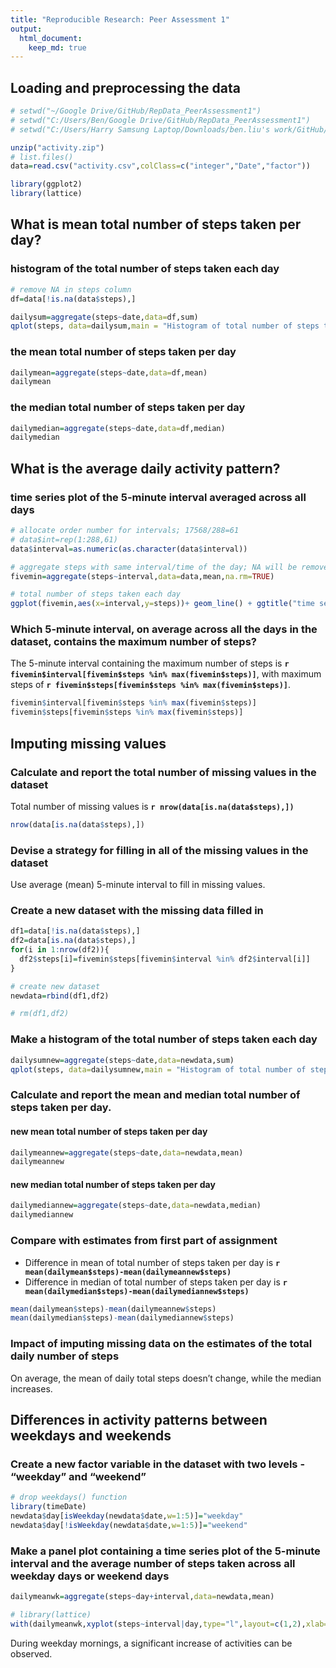 ```yaml
---
title: "Reproducible Research: Peer Assessment 1"
output: 
  html_document:
    keep_md: true
---
```



## Loading and preprocessing the data
```r
# setwd("~/Google Drive/GitHub/RepData_PeerAssessment1")
# setwd("C:/Users/Ben/Google Drive/GitHub/RepData_PeerAssessment1")
# setwd("C:/Users/Harry Samsung Laptop/Downloads/ben.liu's work/GitHub/RepData_PeerAssessment1")

unzip("activity.zip")
# list.files()
data=read.csv("activity.csv",colClass=c("integer","Date","factor"))

library(ggplot2)
library(lattice)

```

## What is mean total number of steps taken per day?
### histogram of the total number of steps taken each day
```r
# remove NA in steps column
df=data[!is.na(data$steps),]

dailysum=aggregate(steps~date,data=df,sum)
qplot(steps, data=dailysum,main = "Histogram of total number of steps taken each day")
```

### the mean total number of steps taken per day
```r
dailymean=aggregate(steps~date,data=df,mean)
dailymean
```

### the median total number of steps taken per day
```r
dailymedian=aggregate(steps~date,data=df,median)
dailymedian
```

## What is the average daily activity pattern?
### time series plot of the 5-minute interval averaged across all days
```r
# allocate order number for intervals; 17568/288=61
# data$int=rep(1:288,61)
data$interval=as.numeric(as.character(data$interval))

# aggregate steps with same interval/time of the day; NA will be removed
fivemin=aggregate(steps~interval,data=data,mean,na.rm=TRUE)

# total number of steps taken each day
ggplot(fivemin,aes(x=interval,y=steps))+ geom_line() + ggtitle("time series plot of the 5-minute interval averaged across all days") + labs(x="5-min interval",y="Average steps") 

```

### Which 5-minute interval, on average across all the days in the dataset, contains the maximum number of steps?
The 5-minute interval containing the maximum number of steps is **`r fivemin$interval[fivemin$steps %in% max(fivemin$steps)]`**, with maximum steps of **`r fivemin$steps[fivemin$steps %in% max(fivemin$steps)]`**.

```r
fivemin$interval[fivemin$steps %in% max(fivemin$steps)]
fivemin$steps[fivemin$steps %in% max(fivemin$steps)]
```

## Imputing missing values
### Calculate and report the total number of missing values in the dataset
Total number of missing values is **`r nrow(data[is.na(data$steps),])`**

```r
nrow(data[is.na(data$steps),])
```

### Devise a strategy for filling in all of the missing values in the dataset
Use average (mean) 5-minute interval to fill in missing values.

### Create a new dataset with the missing data filled in
```r
df1=data[!is.na(data$steps),]
df2=data[is.na(data$steps),]
for(i in 1:nrow(df2)){
  df2$steps[i]=fivemin$steps[fivemin$interval %in% df2$interval[i]]
}

# create new dataset
newdata=rbind(df1,df2)

# rm(df1,df2)

```

### Make a histogram of the total number of steps taken each day
```r
dailysumnew=aggregate(steps~date,data=newdata,sum)
qplot(steps, data=dailysumnew,main = "Histogram of total number of steps taken each day")
```

### Calculate and report the mean and median total number of steps taken per day. 

#### new mean total number of steps taken per day
```r
dailymeannew=aggregate(steps~date,data=newdata,mean)
dailymeannew
```

#### new median total number of steps taken per day
```r
dailymediannew=aggregate(steps~date,data=newdata,median)
dailymediannew
```
### Compare with estimates from first part of assignment

+ Difference in mean of total number of steps taken per day is **`r mean(dailymean$steps)-mean(dailymeannew$steps)`**
+ Difference in median of total number of steps taken per day is **`r mean(dailymedian$steps)-mean(dailymediannew$steps)`**

```r
mean(dailymean$steps)-mean(dailymeannew$steps)
mean(dailymedian$steps)-mean(dailymediannew$steps)
```

### Impact of imputing missing data on the estimates of the total daily number of steps
On average, the mean of daily total steps doesn't change, while the median increases. 


## Differences in activity patterns between weekdays and weekends

### Create a new factor variable in the dataset with two levels - "weekday" and "weekend"

```r
# drop weekdays() function 
library(timeDate)
newdata$day[isWeekday(newdata$date,w=1:5)]="weekday"
newdata$day[!isWeekday(newdata$date,w=1:5)]="weekend"

```


### Make a panel plot containing a time series plot of the 5-minute interval and the average number of steps taken across all weekday days or weekend days

```r
dailymeanwk=aggregate(steps~day+interval,data=newdata,mean)

# library(lattice)
with(dailymeanwk,xyplot(steps~interval|day,type="l",layout=c(1,2),xlab="5-minute interval",ylab="Average steps"))

```

During weekday mornings, a significant increase of activities can be observed.